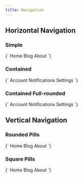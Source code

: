 ```yaml
---
title: Navigation
---
```



## Horizontal Navigation

### Simple

<LiveCode>
  {`<Flex as="nav" sx={{ width: '100%' }}>
  <NavLink href="#!" p={2}>
    Home
  </NavLink>
  <NavLink href="#!" p={2}>
    Blog
  </NavLink>
  <NavLink href="#!" p={2}>
    About
  </NavLink>
</Flex>`}
</LiveCode>

### Contained

<LiveCode>
  {`<Flex as="nav" sx={{ width: '100%' }}>
  <NavLink href="#!" sx={{ border: '1px solid #dadcde', textAlign: 'center', borderTopRightRadius: '0', borderBottomRightRadius: '0' }}>
    Account
  </NavLink>
  <NavLink href="#!" sx={{ border: '1px solid #dadcde', textAlign: 'center', borderRadius: '0' }}>
    Notifications
  </NavLink>
  <NavLink href="#!" sx={{ border: '1px solid #dadcde', textAlign: 'center', borderTopLeftRadius: '0', borderBottomLeftRadius: '0' }}>
    Settings
  </NavLink>
</Flex>`}
</LiveCode>

### Contained Full-rounded

<LiveCode>
  {`<Flex as="nav" sx={{ width: '100%' }}>
  <NavLink href="#!" sx={{ border: '1px solid #dadcde', textAlign: 'center', borderRadius: 0,  borderTopLeftRadius: 50, borderBottomLeftRadius: 50  }}>
    Account
  </NavLink>
  <NavLink href="#!" sx={{ border: '1px solid #dadcde', textAlign: 'center', borderRadius: '0' }}>
    Notifications
  </NavLink>
  <NavLink href="#!" sx={{ border: '1px solid #dadcde', textAlign: 'center', borderRadius: 0, borderTopRightRadius: 50, borderBottomRightRadius: 50 }}>
    Settings
  </NavLink>
</Flex>`}
</LiveCode>

## Vertical Navigation

### Rounded Pills

<LiveCode>
  {`<Flex as="nav" sx={{ width: '50%', flexDirection: 'column' }}>
  <NavLink href="#!" sx={{ p: 2, borderRadius: '2'}}>
    Home
  </NavLink>
  <NavLink href="#!" sx={{ p: 2, borderRadius: '2'}}>
    Blog
  </NavLink>
  <NavLink href="#!" sx={{ p: 2, borderRadius: '2'}}>
    About
  </NavLink>
</Flex>`}
</LiveCode>

### Square Pills

<LiveCode>
  {`<Flex as="nav" sx={{ width: '50%', flexDirection: 'column' }}>
  <NavLink href="#!" sx={{ p: 2, borderRadius: '0'}}>
    Home
  </NavLink>
  <NavLink href="#!" sx={{ p: 2, borderRadius: '0'}}>
    Blog
  </NavLink>
  <NavLink href="#!" sx={{ p: 2, borderRadius: '0'}}>
    About
  </NavLink>
</Flex>`}
</LiveCode>
